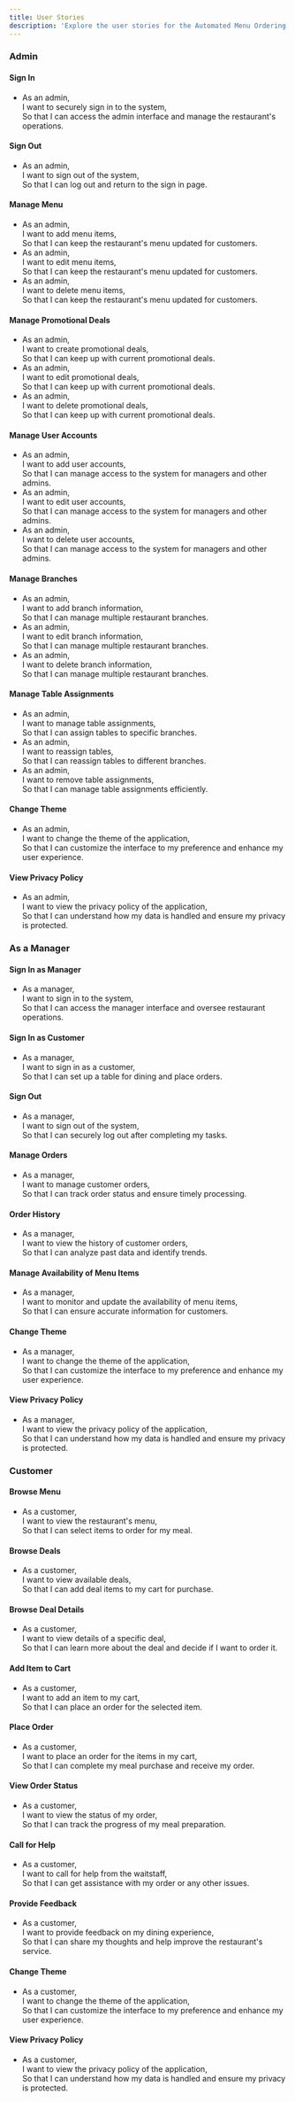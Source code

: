 ```yaml
---
title: User Stories
description: 'Explore the user stories for the Automated Menu Ordering System, including admin, manager, and customer roles.'
---
```


### Admin

#### Sign In

- As an admin,\
  I want to securely sign in to the system,\
  So that I can access the admin interface and manage the restaurant's operations.

#### Sign Out

- As an admin,\
  I want to sign out of the system,\
  So that I can log out and return to the sign in page.

#### Manage Menu

- As an admin,\
  I want to add menu items,\
  So that I can keep the restaurant's menu updated for customers.
- As an admin,\
  I want to edit menu items,\
  So that I can keep the restaurant's menu updated for customers.
- As an admin,\
  I want to delete menu items,\
  So that I can keep the restaurant's menu updated for customers.

#### Manage Promotional Deals

- As an admin,\
  I want to create promotional deals,\
  So that I can keep up with current promotional deals.
- As an admin,\
  I want to edit promotional deals,\
  So that I can keep up with current promotional deals.
- As an admin,\
  I want to delete promotional deals,\
  So that I can keep up with current promotional deals.

#### Manage User Accounts

- As an admin,\
  I want to add user accounts,\
  So that I can manage access to the system for managers and other admins.
- As an admin,\
  I want to edit user accounts,\
  So that I can manage access to the system for managers and other admins.
- As an admin,\
  I want to delete user accounts,\
  So that I can manage access to the system for managers and other admins.

#### Manage Branches

- As an admin,\
  I want to add branch information,\
  So that I can manage multiple restaurant branches.
- As an admin,\
  I want to edit branch information,\
  So that I can manage multiple restaurant branches.
- As an admin,\
  I want to delete branch information,\
  So that I can manage multiple restaurant branches.

#### Manage Table Assignments

- As an admin,\
  I want to manage table assignments,\
  So that I can assign tables to specific branches.
- As an admin,\
  I want to reassign tables,\
  So that I can reassign tables to different branches.
- As an admin,\
  I want to remove table assignments,\
  So that I can manage table assignments efficiently.

#### Change Theme

- As an admin,\
  I want to change the theme of the application,\
  So that I can customize the interface to my preference and enhance my user experience.

#### View Privacy Policy

- As an admin,\
  I want to view the privacy policy of the application,\
  So that I can understand how my data is handled and ensure my privacy is protected.

### As a Manager

#### Sign In as Manager

- As a manager,\
  I want to sign in to the system,\
  So that I can access the manager interface and oversee restaurant operations.

#### Sign In as Customer

- As a manager,\
  I want to sign in as a customer,\
  So that I can set up a table for dining and place orders.

#### Sign Out

- As a manager,\
  I want to sign out of the system,\
  So that I can securely log out after completing my tasks.

#### Manage Orders

- As a manager,\
  I want to manage customer orders,\
  So that I can track order status and ensure timely processing.

#### Order History

- As a manager,\
  I want to view the history of customer orders,\
  So that I can analyze past data and identify trends.

#### Manage Availability of Menu Items

- As a manager,\
  I want to monitor and update the availability of menu items,\
  So that I can ensure accurate information for customers.

#### Change Theme

- As a manager,\
  I want to change the theme of the application,\
  So that I can customize the interface to my preference and enhance my user experience.

#### View Privacy Policy

- As a manager,\
  I want to view the privacy policy of the application,\
  So that I can understand how my data is handled and ensure my privacy is protected.

### Customer

#### Browse Menu

- As a customer,\
  I want to view the restaurant's menu,\
  So that I can select items to order for my meal.

#### Browse Deals

- As a customer,\
  I want to view available deals,\
  So that I can add deal items to my cart for purchase.

#### Browse Deal Details

- As a customer,\
  I want to view details of a specific deal,\
  So that I can learn more about the deal and decide if I want to order it.

#### Add Item to Cart

- As a customer,\
  I want to add an item to my cart,\
  So that I can place an order for the selected item.

#### Place Order

- As a customer,\
  I want to place an order for the items in my cart,\
  So that I can complete my meal purchase and receive my order.

#### View Order Status

- As a customer,\
  I want to view the status of my order,\
  So that I can track the progress of my meal preparation.

#### Call for Help

- As a customer,\
  I want to call for help from the waitstaff,\
  So that I can get assistance with my order or any other issues.

#### Provide Feedback

- As a customer,\
  I want to provide feedback on my dining experience,\
  So that I can share my thoughts and help improve the restaurant's service.

#### Change Theme

- As a customer,\
  I want to change the theme of the application,\
  So that I can customize the interface to my preference and enhance my user experience.

#### View Privacy Policy

- As a customer,\
  I want to view the privacy policy of the application,\
  So that I can understand how my data is handled and ensure my privacy is protected.

